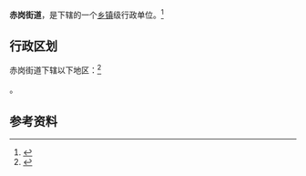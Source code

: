 {{中国乡级行政区|44/01/05/001/000}}

'''赤岗街道'''，是{{PRC admin/fullname|44/01/05/001/000|3}}下辖的一个[[乡镇|乡镇]]级行政单位。<ref>{{PRC admin/ref sgc|{{PRC admin/parent|44/01/05/001/000}}}}</ref>

== 行政区划 ==

赤岗街道下辖以下地区：<ref>{{PRC admin/ref sgc|44/01/05/001/000}}</ref>

{{PRC admin/children|44/01/05/001/000}}。

== 参考资料 ==

{{reflist}}

{{行政区划小作品}}
{{PRC admin/navcat|44/01/05/001/000}}